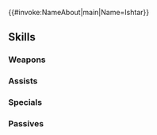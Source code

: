 {{#invoke:NameAbout|main|Name=Ishtar}}{{HeroPage Tabs}}
{{Hero Infobox
|Name=Ishtar
|Title=Thunder Goddess
|WeaponType=Blue Tome
|Origin=Fire Emblem: Genealogy of the Holy War
|Gender=Female
|GrowthModifier=Gen 2
|MoveType=Infantry
|actorEN=Ratana
|actorJP=門脇舞以
|artist=スエカネクミコ
|resplendentArtist=鈴木理華
|releaseDate=May 10, 2018
|additionDate=May 9, 2018
|poolDate=May 21, 2018
|randomStartTime=2018-06-10T07:00:00Z
|poolRarities=5
|TagID=イシュタル
|InternalID=247
|cv1=3
|cv2=9900200
|Properties=specRate_202008,resplendent,jotunheimr
|description=The heir to Mjölnir, she carries the blood of the royal family of Friege. The descent of her love, Julius, into the darkness troubles her. Appears in Fire Emblem: Genealogy of the Holy War.
|resplendentStartTime=2021-12-25T07:00:00Z
|resplendentEndTime=2022-01-10T06:59:59Z
}}
{{Stats Page
|Lv1HP=16|Lv1ATK=8|Lv1SPD=10|Lv1DEF=4|Lv1RES=7
|GRHP=50|GRATK=60|GRSPD=60|GRDEF=30|GRRES=45
}}
==Skills==
===Weapons===
{{Weapons Table
|weapon1=Thunder
|weapon1Default=1
|weapon1Unlock=1
|weapon2=Elthunder
|weapon2Default=3
|weapon2Unlock=2
|weapon3=Thoron
|weapon3Default=4
|weapon3Unlock=3
|weapon4=Mjölnir
|weapon4Default=5
|weapon4Unlock=5
}}
===Assists===
{{Assists Table}}
===Specials===
{{Specials Table
|special1=New Moon
|special1Default=4
|special1Unlock=3
|special2=Moonbow
|special2Unlock=4
}}
===Passives===
{{Passives Table
|passiveA1=Darting Blow 1
|passiveA2=Swift Sparrow 1
|passiveA3=Swift Sparrow 2
|passiveA1Unlock=3
|passiveA2Unlock=4
|passiveA3Unlock=5
|passiveB1=Vantage 1
|passiveB2=Vantage 2
|passiveB3=Vantage 3
|passiveB1Unlock=1
|passiveB2Unlock=2
|passiveB3Unlock=4
|passiveC1=Odd Atk Wave 1
|passiveC2=Odd Atk Wave 2
|passiveC3=Odd Atk Wave 3
|passiveC1Unlock=3
|passiveC2Unlock=4
|passiveC3Unlock=5
}}
{{Heroes Navbox}}